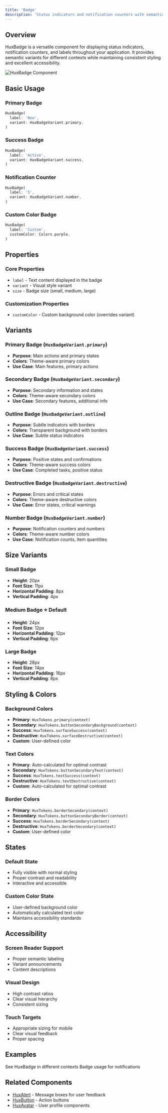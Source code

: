 ```yaml
---
title: 'Badge'
description: 'Status indicators and notification counters with semantic variants'
---
```


## Overview

HuxBadge is a versatile component for displaying status indicators, notification counters, and labels throughout your application. It provides semantic variants for different contexts while maintaining consistent styling and excellent accessibility.

![HuxBadge Component](/images/hux-badge.png)

## Basic Usage

### Primary Badge
```dart
HuxBadge(
  label: 'New',
  variant: HuxBadgeVariant.primary,
)
```

### Success Badge
```dart
HuxBadge(
  label: 'Active',
  variant: HuxBadgeVariant.success,
)
```

### Notification Counter
```dart
HuxBadge(
  label: '5',
  variant: HuxBadgeVariant.number,
)
```

### Custom Color Badge
```dart
HuxBadge(
  label: 'Custom',
  customColor: Colors.purple,
)
```

## Properties

### Core Properties
- `label` - Text content displayed in the badge
- `variant` - Visual style variant
- `size` - Badge size (small, medium, large)

### Customization Properties
- `customColor` - Custom background color (overrides variant)

## Variants

### Primary Badge (`HuxBadgeVariant.primary`)
- **Purpose**: Main actions and primary states
- **Colors**: Theme-aware primary colors
- **Use Case**: Main features, primary actions

### Secondary Badge (`HuxBadgeVariant.secondary`)
- **Purpose**: Secondary information and states
- **Colors**: Theme-aware secondary colors
- **Use Case**: Secondary features, additional info

### Outline Badge (`HuxBadgeVariant.outline`)
- **Purpose**: Subtle indicators with borders
- **Colors**: Transparent background with borders
- **Use Case**: Subtle status indicators

### Success Badge (`HuxBadgeVariant.success`)
- **Purpose**: Positive states and confirmations
- **Colors**: Theme-aware success colors
- **Use Case**: Completed tasks, positive status

### Destructive Badge (`HuxBadgeVariant.destructive`)
- **Purpose**: Errors and critical states
- **Colors**: Theme-aware destructive colors
- **Use Case**: Error states, critical warnings

### Number Badge (`HuxBadgeVariant.number`)
- **Purpose**: Notification counters and numbers
- **Colors**: Theme-aware number colors
- **Use Case**: Notification counts, item quantities

## Size Variants

### Small Badge
- **Height**: 20px
- **Font Size**: 11px
- **Horizontal Padding**: 8px
- **Vertical Padding**: 4px

### Medium Badge ⭐ **Default**
- **Height**: 24px
- **Font Size**: 12px
- **Horizontal Padding**: 12px
- **Vertical Padding**: 6px

### Large Badge
- **Height**: 28px
- **Font Size**: 14px
- **Horizontal Padding**: 16px
- **Vertical Padding**: 8px

## Styling & Colors

### Background Colors
- **Primary**: `HuxTokens.primary(context)`
- **Secondary**: `HuxTokens.buttonSecondaryBackground(context)`
- **Success**: `HuxTokens.surfaceSuccess(context)`
- **Destructive**: `HuxTokens.surfaceDestructive(context)`
- **Custom**: User-defined color

### Text Colors
- **Primary**: Auto-calculated for optimal contrast
- **Secondary**: `HuxTokens.buttonSecondaryText(context)`
- **Success**: `HuxTokens.textSuccess(context)`
- **Destructive**: `HuxTokens.textDestructive(context)`
- **Custom**: Auto-calculated for optimal contrast

### Border Colors
- **Primary**: `HuxTokens.borderSecondary(context)`
- **Secondary**: `HuxTokens.buttonSecondaryBorder(context)`
- **Success**: `HuxTokens.borderSecondary(context)`
- **Destructive**: `HuxTokens.borderSecondary(context)`
- **Custom**: User-defined color

## States

### Default State
- Fully visible with normal styling
- Proper contrast and readability
- Interactive and accessible

### Custom Color State
- User-defined background color
- Automatically calculated text color
- Maintains accessibility standards

## Accessibility

### Screen Reader Support
- Proper semantic labeling
- Variant announcements
- Content descriptions

### Visual Design
- High contrast ratios
- Clear visual hierarchy
- Consistent sizing

### Touch Targets
- Appropriate sizing for mobile
- Clear visual feedback
- Proper spacing

## Examples

<CardGroup cols={2}>
  <Card
    title="Status Indicators"
    icon="tag"
    href="/examples/status-indicators"
  >
    See HuxBadge in different contexts
  </Card>
  <Card
    title="Notification Counters"
    icon="bell"
    href="/examples/notifications"
  >
    Badge usage for notifications
  </Card>
</CardGroup>

## Related Components

- [HuxAlert](/components/alert) - Message boxes for user feedback
- [HuxButton](/components/buttons) - Action buttons
- [HuxAvatar](/components/avatar) - User profile components
